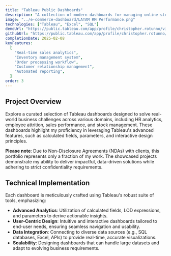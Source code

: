 ```yaml
---
title: "Tableau Public Dashboards"
description: "A collection of modern dashboards for managing online stores, featuring real-time analytics, inventory management, and order processing capabilities. This portfolio represents a small sample of my work, with scope limited due to NDAs."
image: "../e-commerce-dashboard/LATAM RM Performance.png"
technologies: ["Tableau", "Excel", "SQL"]
demoUrl: "https://public.tableau.com/app/profile/christopher.rotunno/viz/Rotunno_TableauExam1/LATAMRMPerformance"
githubUrl: "https://public.tableau.com/app/profile/christopher.rotunno/vizzes"
completionDate: 2025-02-08
keyFeatures:
  [
    "Real-time sales analytics",
    "Inventory management system",
    "Order processing workflow",
    "Customer relationship management",
    "Automated reporting",
  ]
order: 3
---
```


## Project Overview

Explore a curated selection of Tableau dashboards designed to solve real-world business challenges across various domains, including HR analytics, employee attrition, sales performance, and stock management. These dashboards highlight my proficiency in leveraging Tableau's advanced features, such as calculated fields, parameters, and interactive design principles.

**Please note**: Due to Non-Disclosure Agreements (NDAs) with clients, this portfolio represents only a fraction of my work. The showcased projects demonstrate my ability to deliver impactful, data-driven solutions while adhering to strict confidentiality requirements.

## Technical Implementation

Each dashboard is meticulously crafted using Tableau's robust suite of tools, emphasizing:

- **Advanced Analytics**: Utilization of calculated fields, LOD expressions, and parameters to derive actionable insights.
- **User-Centric Design**: Intuitive and interactive dashboards tailored to end-user needs, ensuring seamless navigation and usability.
- **Data Integration**: Connecting to diverse data sources (e.g., SQL databases, Excel, APIs) to provide real-time, accurate visualizations.
- **Scalability**: Designing dashboards that can handle large datasets and adapt to evolving business requirements.